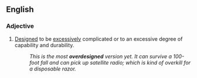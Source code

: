 ==English==

===Adjective===
{{en-adj}}

#[[design|Designed]] to be [[excessively]] complicated or to an excessive degree of capability and durability.
#:''This is the most '''overdesigned''' version yet. It can survive a 100-foot fall and can pick up satellite radio; which is kind of overkill for a disposable razor.''